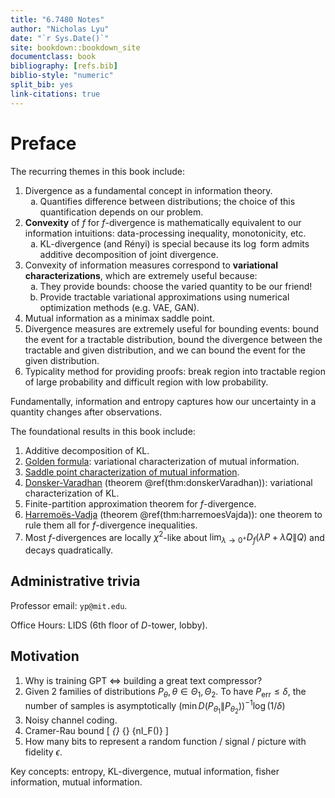```yaml
---
title: "6.7480 Notes"
author: "Nicholas Lyu"
date: "`r Sys.Date()`"
site: bookdown::bookdown_site
documentclass: book
bibliography: [refs.bib]
biblio-style: "numeric"
split_bib: yes
link-citations: true
---
```


\usepackage{cancel}
\usepackage{amsmath}
\usepackage{bm}
\newcommand{\pd}[1]{\partial_{#1}}

\newcommand{\mbb}{\mathbb}
\newcommand{\mbf}{\mathbf}
\newcommand{\mb}{\boldsymbol}
\newcommand{\mrm}{\mathrm}
\newcommand{\mca}{\mathcal}
\newcommand{\mfk}{\mathfrak}
\newcommand{\tr}{\mrm{tr}} 
\newcommand{\df}{\dfrac}
\newcommand{\la}{\langle}
\newcommand{\ra}{\rangle}
\newcommand{\dag}{\dagger}

\newcommand{\Cl}{\mca C}
\newcommand{\Gr}{\mca G}
\newcommand{\Pf}{\mrm{Pf}}
\newcommand{\Pa}{\mca P}
\newcommand{\R}{\mbb R}

\newcommand{\poly}{\mrm{poly}}
\newcommand{\Exp}{\mbb E}
\newcommand{\Var}{\mrm{Var}}
\newcommand{\indep}{\perp\!\!\!\perp}
\newcommand{\Pr}{\mrm{Pr}}
\newcommand{\TV}{\mrm{TV}}
\newcommand{\LC}{\mrm{LC}}
\newcommand{\JS}{\mrm{JS}}
\newcommand{\ot}{\otimes}



# Preface {-}

The recurring themes in this book include: 

1. Divergence as a fundamental concept in information theory. 
    a. Quantifies difference between distributions; 
    the choice of this quantification depends on our problem. 
2. **Convexity** of $f$ for $f$-divergence is mathematically equivalent 
    to our information intuitions: data-processing inequality, monotonicity, etc. 
    a. KL-divergence (and Rényi) is special because its $\log$ form 
    admits additive decomposition of joint divergence. 
3. Convexity of information measures correspond to **variational characterizations**, 
    which are extremely useful because: 
    a. They provide bounds: choose the varied quantity to be our friend! 
    b. Provide tractable variational approximations 
    using numerical optimization methods (e.g. VAE, GAN). 
4. Mutual information as a minimax saddle point. 
5. Divergence measures are extremely useful for bounding events: 
    bound the event for a tractable distribution, bound the divergence between the tractable 
    and given distribution, and we can bound the event for the given distribution. 
6. Typicality method for providing proofs: break region into tractable region of 
    large probability and difficult region with low probability. 

Fundamentally, information and entropy captures 
how our uncertainty in a quantity changes after 
observations. 

The foundational results in this book include:

1. Additive decomposition of KL. 
2. <u>Golden formula</u>: variational characterization of mutual information. 
3. <u>Saddle point characterization of mutual information</u>. 
4. <u>Donsker-Varadhan</u> (theorem \@ref(thm:donskerVaradhan)): 
    variational characterization of KL. 
5. Finite-partition approximation theorem for $f$-divergence. 
6. <u>Harremoës-Vadja</u> (theorem \@ref(thm:harremoesVajda)): 
    one theorem to rule them all for $f$-divergence inequalities. 
7. Most $f$-divergences are locally $\chi^2$-like about 
    $\lim_{\lambda \to 0^+} D_f(\lambda P + \bar \lambda Q \| Q)$ 
    and decays quadratically. 

## Administrative trivia {-}
Professor email: `yp@mit.edu`. 

Office Hours: LIDS ($6$th floor of $D$-tower, lobby). 

## Motivation {-}

1. Why is training GPT $\iff$ building a great text compressor? 
2. Given $2$ families of distributions 
$P_\theta, \theta\in \Theta_1, \Theta_2$. 
To have $P_{\mrm{err}} \leq \delta$, the number of samples 
is asymptotically 
$\left(\min D(P_{\theta_1}\|P_{\theta_2})\right)^{-1} \log(1/\delta)$ 
3. Noisy channel coding. 
4. Cramer-Rau bound
\[ 
    \min_{\hat \theta} 
    \max_{\theta\in \Theta} \Exp[(\theta - \hat \theta^2]
    \asymp \df 1 {n\min \mca I_F(\theta)}
\] 
5. How many bits to represent a random function / signal / picture 
with fidelity $\epsilon$. 

Key concepts: entropy, KL-divergence, mutual information, 
fisher information, mutual information. 